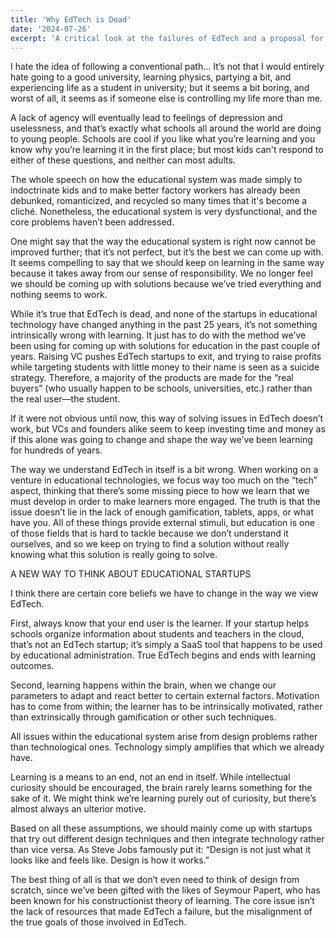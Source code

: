 ```yaml
---
title: 'Why EdTech is Dead'
date: '2024-07-26'
excerpt: 'A critical look at the failures of EdTech and a proposal for a new approach centered on learner motivation and design principles.'
---
```


I hate the idea of following a conventional path… It’s not that I would entirely hate going to a good university, learning physics, partying a bit, and experiencing life as a student in university; but it seems a bit boring, and worst of all, it seems as if someone else is controlling my life more than me.

A lack of agency will eventually lead to feelings of depression and uselessness, and that’s exactly what schools all around the world are doing to young people. Schools are cool if you like what you’re learning and you know why you’re learning it in the first place; but most kids can't respond to either of these questions, and neither can most adults.

The whole speech on how the educational system was made simply to indoctrinate kids and to make better factory workers has already been debunked, romanticized, and recycled so many times that it's become a cliché. Nonetheless, the educational system is very dysfunctional, and the core problems haven’t been addressed.

One might say that the way the educational system is right now cannot be improved further; that it’s not perfect, but it’s the best we can come up with. It seems compelling to say that we should keep on learning in the same way because it takes away from our sense of responsibility. We no longer feel we should be coming up with solutions because we’ve tried everything and nothing seems to work.

While it’s true that EdTech is dead, and none of the startups in educational technology have changed anything in the past 25 years, it’s not something intrinsically wrong with learning. It just has to do with the method we’ve been using for coming up with solutions for education in the past couple of years. Raising VC pushes EdTech startups to exit, and trying to raise profits while targeting students with little money to their name is seen as a suicide strategy. Therefore, a majority of the products are made for the “real buyers” (who usually happen to be schools, universities, etc.) rather than the real user—the student.

If it were not obvious until now, this way of solving issues in EdTech doesn’t work, but VCs and founders alike seem to keep investing time and money as if this alone was going to change and shape the way we’ve been learning for hundreds of years.

The way we understand EdTech in itself is a bit wrong. When working on a venture in educational technologies, we focus way too much on the “tech” aspect, thinking that there’s some missing piece to how we learn that we must develop in order to make learners more engaged. The truth is that the issue doesn’t lie in the lack of enough gamification, tablets, apps, or what have you. All of these things provide external stimuli, but education is one of those fields that is hard to tackle because we don’t understand it ourselves, and so we keep on trying to find a solution without really knowing what this solution is really going to solve.

A NEW WAY TO THINK ABOUT EDUCATIONAL STARTUPS

I think there are certain core beliefs we have to change in the way we view EdTech.

First, always know that your end user is the learner. If your startup helps schools organize information about students and teachers in the cloud, that’s not an EdTech startup; it’s simply a SaaS tool that happens to be used by educational administration. True EdTech begins and ends with learning outcomes.

Second, learning happens within the brain, when we change our parameters to adapt and react better to certain external factors. Motivation has to come from within; the learner has to be intrinsically motivated, rather than extrinsically through gamification or other such techniques.

All issues within the educational system arise from design problems rather than technological ones. Technology simply amplifies that which we already have.

Learning is a means to an end, not an end in itself. While intellectual curiosity should be encouraged, the brain rarely learns something for the sake of it. We might think we’re learning purely out of curiosity, but there’s almost always an ulterior motive.

Based on all these assumptions, we should mainly come up with startups that try out different design techniques and then integrate technology rather than vice versa. As Steve Jobs famously put it: “Design is not just what it looks like and feels like. Design is how it works.”

The best thing of all is that we don’t even need to think of design from scratch, since we’ve been gifted with the likes of Seymour Papert, who has been known for his constructionist theory of learning. The core issue isn’t the lack of resources that made EdTech a failure, but the misalignment of the true goals of those involved in EdTech.